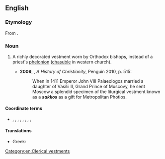 {{also|Sakkos}}
==English==
{{wikipedia}}

===Etymology===
From {{etyl|gkm|en}} {{m|grc|σάκκος}}.

===Noun===
{{en-noun|es|sakkoi}}

# {{lb|en|Eastern Orthodoxy}} A richly decorated vestment worn by Orthodox bishops, instead of a priest's [[phelonion]] ([[chasuble]] in western church).
#* '''2009''', {{w|Diarmaid MacCulloch}}, ''A History of Christianity'', Penguin 2010, p. 515:
#*: When in 1411 Emperor John VIII Palaeologos married a daughter of Vasilii II, Grand Prince of Muscovy, he sent Moscow a splendid specimen of the liturgical vestment known as a '''''sakkos''''' as a gift for Metropolitan Photios.

====Coordinate terms====
* {{l|en|alb}}, {{l|en|epigonation}}, {{l|en|epimanikion}}, {{l|en|epitrachelion}}, {{l|en|maniple}}, {{l|en|omophorion}}, {{l|en|rhason}}, {{l|en|sticharion}}, {{l|en|zone}}

====Translations====
{{trans-top|vestment}}
* Greek: {{t+|el|σάκκος}}
{{trans-mid}}
{{trans-bottom}}

[[Category:en:Clerical vestments]]